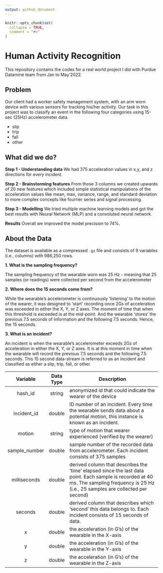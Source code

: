 ```yaml
---
output: github_document
---
```


<!-- README.md is generated from README.Rmd. Please edit that file -->

```r
knitr::opts_chunk$set(
  collapse = TRUE,
  comment = "#>"
)
```

# Human Activity Recognition

This repository contains the codes for a real world project I did with Purdue Datamine team from Jan to May'2022.

## Problem
Our client had a worker safety management system, with an arm worn device with various sensors for tracking his/her activity.
Our task in this project was to classify an event in the following four categories using 15-sec (25Hz) accelerometer data. 

- slip
- trip
- fall
- other

## What did we do?

**Step 1 - Understanding data**
We had 375 acceleration values in x,y, and z directions for every incident. 

**Step 2 - Brainstorming features**
From those 3 columns we created upwards of 20 new features which included simple statistical manipulations of the acceleration values like mean, max, variance, range, and standard deviation to more complex concepts like fourrier series and signal processing.
 
 **Step 3 - Modelling**
We tried multiple machine learning models and got the best results with Neural Network (MLP) and a convoluted neural network. 

**Results**
Overall we improved the model precision to 74%. 


## About the Data

The dataset is available as a compressed `.gz` file and consists of 9 variables (i.e., columns) with 986,250 rows.

**1. What is the sampling frequency?**

The sampling frequency of the wearable worn was 25 Hz - meaning that 25 samples (or readings) were collected per second from the accelerometer

**2. Where does the 15 seconds come from?**

While the wearable's accelerometer is continuously 'listening' to the motion of the wearer, it was designed to 'start' recording once 2Gs of acceleration was exceeded in either the X, Y, or Z axes. The moment of time that when this threshold is exceeded is at the mid-point. And the wearable 'stores' the previous 7.5 seconds of information and the following 7.5 seconds. Hence, the 15 seconds.

**3. What is an incident?**

An incident is when the wearable's accelerometer exceeds 2Gs of acceleration in either the X, Y, or Z axes. It is at this moment in time when the wearable will record the previous 7.5 seconds and the following 7.5 seconds. This 15 second data-stream is referred to as an incident and classified as either a slip, trip, fall, or other.


|    Variable   | Data Type |                                                                                        Description                                                                                        |
|:-------------:|:---------:|-----------------------------------------------------------------------------------------------------------------------------------------------------------------------------------------|
|    hash_id    |   string  | anonymized id that could indicate the wearer of the device                                                                                                                                |
|  incident_id  |   double  | ID number of an incident. Every time the wearable sends data about a potential motion, this instance is known as an incident.                                                             |
|     motion    |   string  | type of motion that wearer experienced (verified by the wearer)                                                                                                                           |
| sample_number |   double  | sample number of the recorded data from accelerometer. Each incident consists of 375 samples                                                                                              |
|  milliseconds |   double  | derived column that describes the 'time' elapsed since the last data point. Each sample is recorded at 40 ms. The sampling frequency is 25 Hz (i.e., 25 samples are collected per second) |
|    seconds    |   double  | derived column that describes which 'second' this data belongs to. Each incident consists of 15 seconds of data.                                                                          |
|       x       |   double  | the acceleration (in G's) of the wearable in the X-axis                                                                                                                                   |
|       y       |   double  | the acceleration (in G's) of the wearable in the Y-axis                                                                                                                                   |
|       z       |   double  | the acceleration (in G's) of the wearable in the Z-axis                                                                                                                                   |



